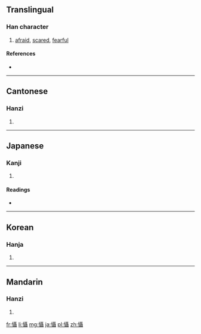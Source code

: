 {{also|慑}}
==Translingual==

===Han character===
{{Han char|rn=61|rad=心|as=18|sn=21|four=9104<sub>1</sub>|canj=心尸十十 (PSJJ)}}

# [[afraid]], [[scared]], [[fearful]]

====References====
* {{Han ref|kx=0409.020|dkj=11498|dj=0751.070|hdz=42371.060|uh=61FE|ud=25086|bh=C4E0|bd=50400}}

----

==Cantonese==

===Hanzi===
{{yue-hanzi|jyut=|y=jip3, sip3|sim=慑}}

# {{defn|Cantonese|sort=心18}}

----

==Japanese==

===Kanji===
{{ja-kanji|grade=|rs=心18}}

# {{defn|Japanese|sort=心18}}

====Readings====
* {{ja-readings|on=[[しょう]] (shō)|kun=[[おそれる]] (osoreru)}}

----

==Korean==

===Hanja===
{{ko-hanja|hangeul=섭|eumhun=|rv=seop|mr=sŏp|y=sep}}

# {{defn|Korean|sort=心18}}

----

==Mandarin==

===Hanzi===
{{cmn-hanzi|sim=慑|pin=[[shè]] ([[she4]])|wg=she<sup>4</sup>}}

# {{defn|Mandarin|sort=心18}}

[[fr:懾]]
[[li:懾]]
[[mg:懾]]
[[ja:懾]]
[[pl:懾]]
[[zh:懾]]